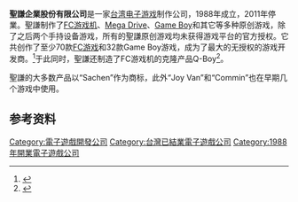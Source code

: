 {{NoteTA
| G1=Games
}}
{{Infobox Company
| name=聖謙企業股份有限公司
| company_name_en = Thin Chen Enterprise Co., Ltd.
| logo=
| type= 私人
| foundation=1988
| fate= 关闭
| defunct=
| location_city=[[新北市|新北市]][[中和區|中和區]]中山路二段654號 
| location_country=[[台湾|台湾]]
| industry=[[电子游戏|电子游戏]]
| products=
| intl=yes
| homepage=[http://web.archive.org/web/*/http://www.sachen.com.tw http://www.sachen.com.tw]（存档）
}}

'''聖謙企業股份有限公司'''是一家[[台湾|台湾]][[电子游戏|电子游戏]]制作公司，1988年成立，2011年停業。聖謙制作了[[FC游戏机|FC游戏机]]、[[Mega_Drive|Mega Drive]]、[[Game_Boy|Game Boy]]和其它等多种原创游戏，除了之后两个手持设备游戏，所有的聖謙原创游戏均未获得游戏平台的官方授权。它共创作了至少70款[[FC游戏|FC游戏]]和32款Game Boy游戏，成为了最大的无授权的游戏开发商。<ref name="jbholio">{{Cite web|last=jbholio|title=Unlicensed NES Games Guide|url=http://www.er.uqam.ca/merlin/fd491499/nintendo/nes/|accessdate=3 April 2010|deadurl=yes|archiveurl=https://web.archive.org/web/20070205202208/http://www.er.uqam.ca/merlin/fd491499/nintendo/nes/|archivedate=2007年2月5日}}</ref>于此同时，聖謙还制造了FC游戏机的克隆产品Q-Boy<ref name="collector">{{Cite web|last=Collector|first=The|title=The Q-Boy|work=NES Player|url=http://www.nesplayer.com/pirates/q-boy.htm|accessdate=4 April 2010|deadurl=yes|archiveurl=https://archive.is/20060327125548/http://www.nesplayer.com/pirates/q-boy.htm|archivedate=2006年3月27日}}</ref>。

聖謙的大多数产品以“Sachen”作为商标，此外“Joy Van”和“Commin”也在早期几个游戏中使用。

== 参考资料 ==
{{Reflist}}

{{DEFAULTSORT:Thin Chen Enterprise}}
[[Category:電子遊戲開發公司|Category:電子遊戲開發公司]]
[[Category:台灣已結業電子遊戲公司|Category:台灣已結業電子遊戲公司]]
[[Category:1988年開業電子遊戲公司|Category:1988年開業電子遊戲公司]]

{{Taiwan-videogame-company-stub}}